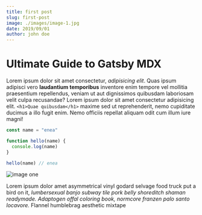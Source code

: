 ```yaml
---
title: first post
slug: first-post
image: ./images/image-1.jpg
date: 2019/09/01
author: john doe
---
```



# Ultimate Guide to Gatsby MDX

Lorem ipsum dolor sit amet consectetur, _adipisicing elit_. Quas ipsum adipisci vero **laudantium temporibus** inventore enim tempore vel mollitia praesentium repellendus, veniam ut aut dignissimos quibusdam laboriosam velit culpa recusandae?
Lorem ipsum dolor sit amet consectetur adipisicing elit. `<h1>Quae quibusdam</h1>` maxime sed ut reprehenderit, nemo cupiditate ducimus a illo fugit enim. Nemo officiis repellat aliquam odit cum illum iure magni!

<Counter />

<div className='code'>

```js
const name = "enea"

function hello(name) {
  console.log(name)
}

hello(name) // enea
```

</div>

<div className="post-image">

![image one](./images/image-1.jpg)

</div>

Lorem ipsum dolor amet asymmetrical vinyl godard selvage food truck put a bird on it, _lumbersexual banjo subway tile pork belly shoreditch shaman readymade. Adaptogen offal coloring book, normcore franzen palo santo locavore._ Flannel humblebrag aesthetic mixtape

